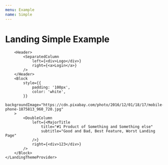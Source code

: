 ```yaml
---
menu: Example
name: Simple
---
```



# Landing Simple Example

<div style={{ border: '2px solid black' }}>
    <LandingThemeProvider value={{}}>

        <Header>
            <SeparatedColumn 
                left={<div>Logo</div>}
                right={<a>Login</a>}
            />
        </Header>
        <Block
            style={{
                padding: '100px',
                color: 'white',
            }}
            backgroundImage="https://cdn.pixabay.com/photo/2016/12/01/18/17/mobile-phone-1875813_960_720.jpg"
        >
            <DoubleColumn
                left={<MajorTitle
                    title="#1 Product of Something and Something else"
                    subtitle="Good and Bad, Best Feature, Worst Landing Page"
                />}
                right={<div>123</div>}
            />
        </Block>
    </LandingThemeProvider>
</div>
